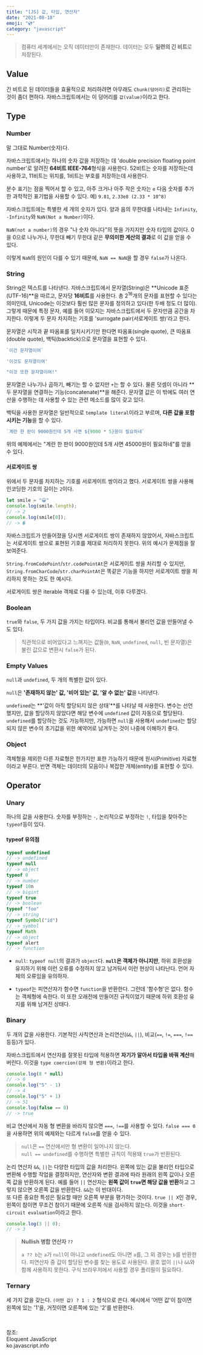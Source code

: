 ```yaml
---
title: "[JS] 값, 타입, 연산자"
date: "2021-08-18"
emoji: "💿"
category: "javascript"
---
```

> 컴퓨터 세계에서는 오직 데이터만이 존재한다. 데이터는 모두 **일련의 긴 비트**로 저장된다. 

## Value
긴 비트로 된 데이터들을 효율적으로 처리하려면 아무래도 `Chunk(덩어리)`로 관리하는 것이 좀더 편하다. 자바스크립트에서는 이 덩어리를 `값(value)`이라고 한다.

## Type
### Number
말 그대로 Number(숫자)다. 

자바스크립트에서는 하나의 숫자 값을 저장하는 데 'double precision floating point number'로 알려진 **64비트 IEEE-764**형식을 사용한다.
52비트는 숫자를 저장하는데 사용하고, 11비트는 위치를, 1비트는 부호를 저장하는데 사용한다.

분수 표기는 점을 찍어서 할 수 있고, 아주 크거나 아주 작은 숫자는 `e` 다음 숫자를 추가한 과학적인 표기법을 사용할 수 있다. 예) `9.81`, `2.33e8 (2.33 * 10^8)`

자바스크립트에는 특별한 세 개의 숫자가 있다. 양과 음의 무한대를 나타내는 `Infinity`, `-Infinity`와 `NaN(Not a Number)`이다. 

`NaN(not a number)`의 경우 "나 숫자 아니다"의 뜻을 가지지만 숫자 타입의 값이다. 0을 0으로 나누거나, 무한대 빼기 무한대 같은 **무의미한 계산의 결과**로 이 값을 얻을 수 있다.

이렇게 `NaN`의 원인이 다를 수 있기 때문에, `NaN == NaN`을 할 경우 `false`가 나온다.

### String
String은 텍스트를 나타낸다. 자바스크립트에서 문자열(String)은 **Unicode 표준(UTF-16)**을 따르고, 문자당 **16비트**를 사용한다. 
총 $2^16$개의 문자를 표현할 수 있다는 의미인데, Unicode는 이것보다 훨씬 많은 문자를 정의하고 있다(한 두배 정도 더 많이). 
그렇게 때문에 특정 문자, 예를 들어 이모지는 자바스크립트에서 두 문자만큼 공간을 차지한다. 이렇게 두 문자 차지하는 기호를 'surrogate pair(서로게이트 쌍)'라고 한다.

문자열은 시작과 끝 따옴표를 일치시키기만 한다면 따옴표(single quote), 큰 따옴표(double quote), 백틱(backtick)으로 문자열을 표현할 수 있다.
```js
`이건 문자열이여`

'이것도 문자열이여'

"이것 또한 문자열이여!"
```
문자열은 나누기나 곱하기, 빼기는 할 수 없지만 `+`는 할 수 있다. 물론 덧셈이 아니라 **두 문자열을 연결하는 기능(concatenate)**을 해준다. 
문자열 값은 이 밖에도 여러 연산을 수행하는 데 사용할 수 있는 관련 메소드를 많이 갖고 있다.

백틱을 사용한 문자열은 일반적으로 `template literal`이라고 부르며, **다른 값을 포함시키는 기능**을 할 수 있다.
```js
`계란 한 판이 9000원인데 5개 사면 ${9000 * 5}원이 필요하네`
```
위의 예제에서는 "계란 한 판이 9000원인데 5개 사면 45000원이 필요하네"를 얻을 수 있다.
#### 서로게이트 쌍
위에서 두 문자를 차지하는 기호를 서로게이트 쌍이라고 했다. 서로게이트 쌍을 사용해 인코딩한 기호의 길이는 `2`이다.
```js
let smile = "😀"
console.log(smile.length);
// -> 2
console.log(smile[0]);
// -> � 
```
자바스크립트가 만들어졌을 당시엔 서로게이트 쌍이 존재하지 않았어서, 자바스크립트는 서로게이트 쌍으로 표현된 기호를 제대로 처리하지 못한다. 위의 예시가 문제점을 잘 보여준다.

`String.fromCodePoint`/`str.codePointAt`은 서로게이트 쌍을 처리할 수 있지만, `String.fromCharCode`/`str.charPointAt`은 똑같은 기능을 하지만 서로게이트 쌍을 처리하지 못하는 것도 한 예시다.

서로게이트 쌍은 iterable 객체로 다룰 수 있는데, 이후 다루겠다.

### Boolean

`true`와 `false`, 두 가지 값을 가지는 타입이다. 비교를 통해서 불리언 값을 만들어낼 수도 있다.

> 직관적으로 비어있다고 느껴지는 값들(`0`, `NaN`, `undefined`, `null`, 빈 문자열)은 불린 값으로 변환시 `false`가 된다.

### Empty Values

`null`과 `undefined`, 두 개의 특별한 값이 있다. 

`null`은 **'존재하지 않는' 값, '비어 있는' 값, '알 수 없는' 값**을 나타낸다.

`undefined`는 **'값이 아직 할당되지 않은 상태'**를 나타날 때 사용한다. 변수는 선언했지만, 값을 할당하지 않았다면 해당 변수에 `undefined` 값이 자동으로 할당된다.
`undefined`를 할당하는 것도 가능하지만, 가능하면 `null`을 사용해서 `undefined`는 할당되지 않은 변수의 초기값을 위한 예약어로 남겨두는 것이 나중에 이해하기 좋다.

### Object
객체형을 제외한 다른 자료형은 한가지만 표한 가능하기 때문에 원시(Primitive) 자료형이라고 부른다. 
반면 객체는 데이터의 모음이나 복잡한 개체(entity)를 표현할 수 있다.


## Operator
### Unary 

하나의 값을 사용한다. 숫자를 부정하는 `-`, 논리적으로 부정하는 `!`, 타입을 찾아주는 `typeof`등이 있다.

#### typeof 유의점
```js
typeof undefined
// -> undefined
typeof null
// -> object
typeof 0
// -> number
typeof 10n
// -> bigint
typeof true
// -> boolean
typeof "foo"
// -> string
typeof Symbol("id")
// -> symbol
typeof Math
// -> object
typeof alert
// -> function
```
- `null`: `typeof null`의 결과가 `object`다. **`null`은 객체가 아니지만**, 하위 호환성을 유지하기 위해 이런 오류를 수정하지 않고 남겨둬서 이런 현상이 나타난다. 언어 자체의 오류임을 유의하자.

- `typeof`는 피연산자가 함수면 `function`을 반환한다. 그런데 '함수형'은 없다. 함수는 객체형에 속한다. 이 또한 오래전에 만들어진 규칙이었기 때문에 하위 호환성 유지를 위해 남겨진 상태다.

### Binary

두 개의 값을 사용한다. 기본적인 사칙연산과 논리연산(`&&`, `||`), 비교(`==`, `!=`, `===`, `!==` 등등)가 있다.  

자바스크립트에서 연산자를 잘못된 타입에 적용하면 **자기가 알아서 타입을 바꿔 계산**해버린다. 이것을 `type coercion(강제 형 변환)`이라고 한다.
```js
console.log(8 * null)
// -> 0
console.log("5" - 1)
// -> 4
console.log("5" + 1)
// -> 51
console.log(false == 0)
// -> true
```
비교 연산에서 자동 형 변환을 바라지 않으면 `===`, `!==`를 사용할 수 있다. `false === 0`을 사용하면 위의 예제와는 다르게 `false`를 얻을 수 있다.

> `null`은 `==` 연산에서만 형 변환이 일어나지 않는다.  
> `null == undefined`를 수행하면 특별한 규칙이 적용돼 `true`가 반환된다.


논리 연산자 `&&`, `||`는 다양한 타입의 값을 처리한다. 왼쪽에 있는 값을 불리언 타입으로 변환해 수행할 작업을 결정하지만, 연산자와 변환 결과에 따라 원래의 왼쪽 값이나 오른쪽 값을 반환하게 된다.
예를 들어 `||` 연산자는 **왼쪽 값이 `true`면 해당 값을 반환**하고 그렇지 않으면 오른쪽 값을 반환한다. `&&`는 이 반대이다.  
또 다른 중요한 특성은 필요할 때만 오른쪽 부분을 평가하는 것이다. `true || X`인 경우, 왼쪽이 참이면 무조건 참이기 때문에 오른쪽 식을 검사하지 않는다. 이것을 `short-circuit evaluation`이라고 한다.

```js
console.log(3 || 0);
// -> 3
```

> **Nullish 병합 연산자 `??`**
> 
> `a ?? b`는 `a`가 `null`이 아니고 `undefined`도 아니면 `a`를, 그 외 경우는 `b`를 반환한다. 피연산자 중 값이 할당된 변수를 찾는 용도로 사용된다.
> 괄호 없이 `||`나 `&&`와 함께 사용하지 못한다. 구식 브라우저에서 사용할 경우 폴리필이 필요하다.

### Ternary  
세 가지 값을 갖는다. `(어떤 값) ? 1 : 2` 형식으로 쓴다. 예시에서 '어떤 값'이 참이면 왼쪽에 있는 '1'을, 거짓이면 오른쪽에 있는 '2'를 반환한다.

<br/>

참조:  
Eloquent JavaScript  
ko.javascript.info